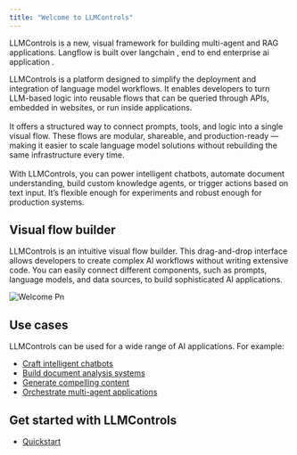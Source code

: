 ```yaml
---
title: "Welcome to LLMControls"
---
```


LLMControls is a new, visual framework for building multi-agent and RAG applications. Langflow is built over langchain , end to end enterprise ai application .

LLMControls is a platform designed to simplify the deployment and integration of language model workflows. It enables developers to turn LLM-based logic into reusable flows that can be queried through APIs, embedded in websites, or run inside applications.\
\
It offers a structured way to connect prompts, tools, and logic into a single visual flow. These flows are modular, shareable, and production-ready — making it easier to scale language model solutions without rebuilding the same infrastructure every time.\
\
With LLMControls, you can power intelligent chatbots, automate document understanding, build custom knowledge agents, or trigger actions based on text input. It’s flexible enough for experiments and robust enough for production systems.

## **Visual flow builder**

LLMControls is an intuitive visual flow builder. This drag-and-drop interface allows developers to create complex AI workflows without writing extensive code. You can easily connect different components, such as prompts, language models, and data sources, to build sophisticated AI applications.

![Welcome Pn](/images/welcome.png)

## **Use cases**

LLMControls can be used for a wide range of AI applications. For example:

- [Craft intelligent chatbots](/Templates/Memorychatbot)
- [Build document analysis systems](/Templates/DocumentQA)
- [Generate compelling content](/Templates/Blogwriter)
- [Orchestrate multi-agent applications](/Templates/Simpleagent)

## **Get started with LLMControls**

- [Quickstart](/Getstarted/quickstart)